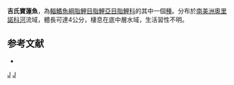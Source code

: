 {{Speciesbox 
| taxon = Cheirodontops geayi
| status = NE
| status_system = IUCN3.1
| authority =  [[Schultz|Schultz]], 1944
| synonyms = 
}}
'''吉氏寶蓮魚'''，為[[輻鰭魚綱|輻鰭魚綱]][[脂鯉目|脂鯉目]][[脂鯉亞目|脂鯉亞目]][[脂鯉科|脂鯉科]]的其中一個[[種|種]]。分布於[[南美洲|南美洲]][[奧里諾科河|奧里諾科河]]流域，體長可達4公分，棲息在底中層水域，生活習性不明。

==参考文献==
{{refbegin}}
*{{FishBase_species|genus=Cheirodontops|species=geayi|year=2014|month=1}}
{{refend}}

{{Taxonbar|from=Q3767338}}

[[Category:寶蓮魚屬|J]]
[[Category:1944年描述的鱼类|J]]


{{魚類小作品}}